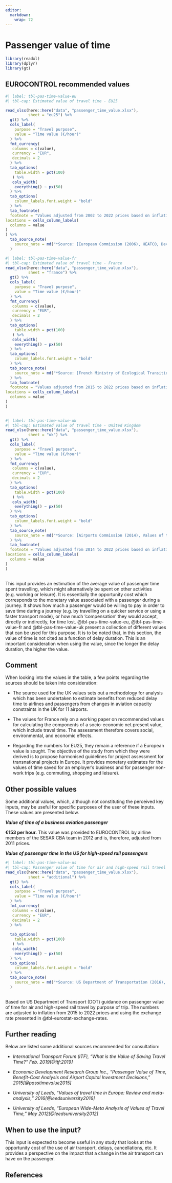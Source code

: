 ```yaml
---
editor: 
  markdown: 
    wrap: 72
---
```


# Passenger value of time {#sec-passenger-value-of-time}
```r
library(readxl)
library(dplyr)
library(gt)
```

## EUROCONTROL recommended values

```r
#| label: tbl-pas-time-value-eu
#| tbl-cap: Estimated value of travel time - EU25

read_xlsx(here::here("data", "passenger_time_value.xlsx"),
          sheet = "eu25") %>% 
  gt() %>% 
  cols_label(
    purpose = "Travel purpose",
    value = "Time value (€/hour)"
  ) %>% 
  fmt_currency(
   columns = c(value),
   currency = "EUR",
   decimals = 2
  ) %>% 
  tab_options(
    table.width = pct(100)
   ) %>% 
   cols_width(
    everything() ~ px(50)
  ) %>% 
  tab_options(
    column_labels.font.weight = "bold"
  ) %>% 
  tab_footnote(
  footnote = "Values adjusted from 2002 to 2022 prices based on inflation",
locations = cells_column_labels(
  columns = value
)
) %>% 
  tab_source_note(
    source_note = md("*Source: [European Commission (2006), HEATCO, Developing Harmonised European Approaches for Transport Costing and Project Assessment – Deliverable 5 Proposal for Harmonised Guidelines](https://trimis.ec.europa.eu/sites/default/files/project/documents/20130122_113653_88902_HEATCO_D5_summary.pdf)*")
  )
```

```r
#| label: tbl-pas-time-value-fr
#| tbl-cap: Estimated value of travel time - France
read_xlsx(here::here("data", "passenger_time_value.xlsx"),
          sheet = "france") %>% 
  gt() %>% 
  cols_label(
    purpose = "Travel purpose",
    value = "Time value (€/hour)"
  ) %>% 
  fmt_currency(
   columns = c(value),
   currency = "EUR",
   decimals = 2
  ) %>% 
  tab_options(
    table.width = pct(100)
   ) %>% 
   cols_width(
    everything() ~ px(50)
  ) %>% 
  tab_options(
    column_labels.font.weight = "bold"
  ) %>% 
  tab_source_note(
    source_note = md("*Source: [French Ministry of Ecological Transition (2019), Recommended values for calculating average long-distance travel](https://www.ecologie.gouv.fr/sites/default/files/V.3.pdf)*")
  ) %>%
  tab_footnote(
  footnote = "Values adjusted from 2015 to 2022 prices based on inflation",
locations = cells_column_labels(
  columns = value
)
)
  
```

```r
#| label: tbl-pas-time-value-uk
#| tbl-cap: Estimated value of travel time - United Kingdom
read_xlsx(here::here("data", "passenger_time_value.xlsx"),
          sheet = "uk") %>% 
  gt() %>% 
  cols_label(
    purpose = "Travel purpose",
    value = "Time value (€/hour)"
  ) %>% 
  fmt_currency(
   columns = c(value),
   currency = "EUR",
   decimals = 2
  ) %>% 
  tab_options(
    table.width = pct(100)
   ) %>% 
   cols_width(
    everything() ~ px(50)
  ) %>% 
  tab_options(
    column_labels.font.weight = "bold"
  ) %>% 
  tab_source_note(
    source_note = md("*Source: [Airports Commission (2014), Values of time used to estimate passenger delay costs in the UK airport system](https://assets.publishing.service.gov.uk/government/uploads/system/uploads/attachment_data/file/372606/AC08a_tagged.pdf)*")
  ) %>% 
  tab_footnote(
  footnote = "Values adjusted from 2014 to 2022 prices based on inflation and using the exchange rate in general parameters",
locations = cells_column_labels(
  columns = value
)
) 
  
```

This input provides an estimation of the average value of passenger time spent 
travelling, which might alternatively be spent on other activities (e.g. working
or leisure). It is essentially the opportunity cost which corresponds to the monetary
value associated with a passenger during a journey. It shows how much a passenger 
would be willing to pay in order to save time during a journey (e.g. by travelling 
on a quicker service or using a faster transport mode), or how much ‘compensation’
they would accept, directly or indirectly, for time lost. @tbl-pas-time-value-eu,
@tbl-pas-time-value-fr and @tbl-pas-time-value-uk present a collection of different 
values that can be used for this purpose. It is to be noted that, in this section, 
the value of time is not cited as a function of delay duration. This is an important 
consideration when using the value, since the longer the delay duration, the higher the value.

## Comment

When looking into the values in the table, a few points regarding the sources 
should be taken into consideration:

* The source used for the UK values sets out a methodology for analysis which has
  been undertaken to estimate benefits from reduced delay time to airlines and 
  passengers from changes in aviation capacity constraints in the UK for 11 airports.
  
* The values for France rely on a working paper on recommended values for 
  calculating the components of a socio-economic net present value, which include 
  travel time. The assessment therefore covers social, environmental, and economic 
  effects.

* Regarding the numbers for EU25, they remain a reference if a European value is
  sought. The objective of the study from which they were derived is to propose 
  harmonised guidelines for project assessment for transnational projects in Europe.
  It provides monetary estimates for the values of time saved for an employer’s
  business and for passenger non-work trips (e.g. commuting, shopping and leisure).

## Other possible values

Some additional values, which, although not constituting the perceived key inputs, 
may be useful for specific purposes of the user of these inputs. These values are 
presented below.

***Value of time of a business aviation passenger***

**€153 per hour.** This value was provided to EUROCONTROL by airline members of 
the SESAR CBA team in 2012 and is, therefore, adjusted from 2011 prices. 

***Value of passenger time in the US for high-speed rail passengers***

```r
#| label: tbl-pas-time-value-us
#| tbl-cap: Passenger value of time for air and high-speed rail travel
read_xlsx(here::here("data", "passenger_time_value.xlsx"),
          sheet = "additional") %>% 
  gt() %>% 
  cols_label(
    purpose = "Travel purpose",
    value = "Time value (€/hour)"
  ) %>% 
  fmt_currency(
   columns = c(value),
   currency = "EUR",
   decimals = 2
  ) %>% 
  
  tab_options(
    table.width = pct(100)
   ) %>% 
   cols_width(
    everything() ~ px(50)
  ) %>% 
  tab_options(
    column_labels.font.weight = "bold"
  ) %>% 
  tab_source_note(
    source_note = md("*Source: US Department of Transportation (2016), Revised Departmental Guidance on Valuation of Travel Time in Economic Analysis*")
  )
  
```

Based on US Department of Transport (DOT) guidance on passenger value of time 
for air and high-speed rail travel by purpose of trip. The numbers are adjusted 
to inflation from 2015 to 2022 prices and using the exchange rate presented in @tbl-eurostat-exchange-rates.

## Further reading

Below are listed some additional sources recommended for consultation:

* *International Transport Forum (ITF), “What is the Value of Saving Travel Time?” Feb. 2019[@itf:2019]*

* *Economic Development Research Group Inc., “Passenger Value of Time, Benefit-Cost Analysis and Airport Capital Investment Decisions,” 2015[@passtimevalue2015]*

* *University of Leeds, “Values of travel time in Europe: Review and meta-analysis,” 2016[@leedsuniversity2016]*

* *University of Leeds, “European Wide-Meta Analysis of Values of Travel Time,” May 2012[@leedsuniversity2012]*

## When to use the input?

This input is expected to become useful in any study that looks at the opportunity 
cost of the use of air transport, delays, cancellations, etc. It provides a
perspective on the impact that a change in the air transport can have on the passenger.

## References
